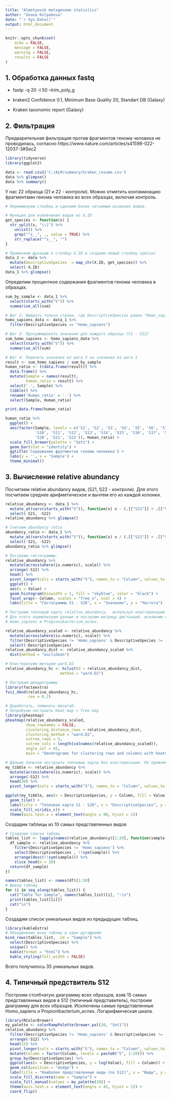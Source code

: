 ```yaml
---
title: "Almetyevsk metagenome statistics"
author: "Oxana Kolpakova"
date: "`r Sys.Date()`"
output: html_document
---
```


```r
knitr::opts_chunk$set(
	echo = FALSE,
	message = FALSE,
	warning = FALSE,
	results = FALSE
)
```
## 1. Обработка данных fastq

- fastp -q 20 -l 50  --trim_poly_g

- kraken2 Confidence 0.1, Minimum Base Quality 20, Standart DB (Galaxy) 

- Kraken taxonomic report (Galaxy)


## 2. Фильтрация

Предварительная фильтрация против фрагментов генома человека не проводилась, согласно https://www.nature.com/articles/s41598-022-12037-3#Sec2

```r
library(tidyverse)
library(ggplot2)
```

```r
data <- read.csv2('C:/ALM/summary/kraken_resume.csv')
data %>% glimpse()
data %>% summary()
```

У нас 22 образца (21 и 22 - контроли).
Можно отметить контаминацию фрагментами генома человека во всех образцах, включая контроль.

```r
# Переименуем столбец и сделаем более читаемым названия видов.

# Функция для извлечения видов из X.ID
get_species <- function(x) {
  str_split(x, "\\|") %>% 
    unlist() %>% 
    grep("^s__", ., value = TRUE) %>% 
    str_replace("^s__", "")
}

# Применяем функцию к столбцу X.ID и создаем новый столбец species
data_1 <- data %>% 
  mutate(DescriptiveSpecies  = map_chr(X.ID, get_species)) %>% 
  select(-X.ID)
data_1 %>% glimpse()
```
Определим процентное содержания фрагментов генома человека в образцах.
```r

sum_by_sample <- data_1 %>%
  select(starts_with("S")) %>%
  summarise_all(sum)

# Шаг 2: Выбрать только строки, где DescriptiveSpecies равен "Homo_sapiens"
homo_sapiens_data <- data_1 %>%
  filter(DescriptiveSpecies == "Homo_sapiens")

# Шаг 3: Просуммировать значения для каждого образца (S1 - S22)
sum_homo_sapiens <- homo_sapiens_data %>%
  select(starts_with("S")) %>%
  summarise_all(sum)

# Шаг 4: Поделить значения из шага 3 на значения из шага 1
result <- sum_homo_sapiens / sum_by_sample 
human_ratio <- t(data.frame(result)) %>% 
  data.frame() %>% 
  mutate(Sample = names(result),
         human_ratio = result) %>% 
  select('.', Sample) %>% 
  tibble() %>% 
  rename('Human_ratio' = '.') %>% 
  select(Sample, Human_ratio)

print.data.frame(human_ratio)
```
```r
human_ratio %>% 
  ggplot() + 
  aes(factor(Sample, levels = c('S1', 'S2', 'S3', 'S4', 'S5', 'S6', 'S7', 'S8', 'S9',
             'S10', 'S11', 'S12', 'S13', 'S14', 'S15', 'S16', 'S17', 'S18', 'S19',
             'S20', 'S21', 'S22')), Human_ratio) + 
  scale_fill_brewer(palette = "Set1") +
  geom_bar(stat = "identity") + 
  ggtitle('Содержание фрагментов генома человека') +
  labs(y = '', x = 'Sample') +
  theme_minimal()
```



## 3. Вычисление relative abundancy

Посчитаем relative abundancy видов, (S21, S22 - контроли). Для этого посчитаем среднее арифметическое и вычтем его из каждой колонки.

```r
relative_abundancy <- data_1 %>%
  mutate_at(vars(starts_with("S")), function(x) x - (.[["S21"]] + .[["S22"]]) / 2) %>%
  select(-S21, -S22)
relative_abundancy %>% glimpse()
```

```r
# Считаем abundancy ratio
abundancy_ratio <- data_1 %>%
  mutate_at(vars(starts_with("S")), function(x) x / (.[["S21"]] + .[["S22"]]) / 2) %>% 
  select(-S21, -S22)
abundancy_ratio %>% glimpse()
```


```r
# Построим гистограммы.
relative_abundancy %>%
  mutate(across(where(is.numeric), scale)) %>% 
  arrange(-S12) %>% 
  head() %>% 
  pivot_longer(cols = starts_with("S"), names_to = "Column", values_to = "Value") %>% 
  ggplot() +
  aes(x = Value) + 
  geom_histogram(binwidth = 1, fill = "skyblue", color = "black") +
  facet_wrap(~ Column, scales = "free_x", ncol = 4) +
  labs(title = "Гистограммы S1 - S20", x = "Значение", y = "Частота")
```



```r
# Построим тепловую карту relative_abundancy,  используя кластеризацию ward.D2
# Для этого нормализуем данные и построим матрицу дистанций. исключим самые представленные 
# Homo_sapiens и Propionibacterium_acnes.

relative_abundancy_scaled <- relative_abundancy %>%
  mutate(across(where(is.numeric), scale)) %>%
  filter(DescriptiveSpecies != 'Homo_sapiens' & DescriptiveSpecies !=  'Propionibacterium_acnes') %>% 
  select(-DescriptiveSpecies)
relative_abundancy_dist <- relative_abundancy_scaled %>%
  dist(method = "euclidean")
```

```r
# Кластеризуем методом ward.D2
relative_abundancy_hc <- hclust(d = relative_abundancy_dist, 
                        method = "ward.D2")
```

```r
# Построим дендрограмму
library(factoextra)
fviz_dend(relative_abundancy_hc, 
          cex = 0.1)
```



```r
# Доработать, поменять масштаб.
# Попробуем построить Heat map + Tree map
library(pheatmap)
pheatmap(relative_abundancy_scaled, 
         show_rownames = FALSE, 
         clustering_distance_rows = relative_abundancy_dist,
         clustering_method = "ward.D2", 
         cutree_rows = 5,
         cutree_cols = length(colnames(relative_abundancy_scaled)),
         angle_col = 45, 
         main = "Dendrograms for clustering rows and columns with heatmap")
```

```r
# Дальше попытки построить тепловые карты без кластеризации. По прежнему без Homo_sapiens и Propionibacterium_acnes.
my_tibble <- relative_abundancy %>%
  mutate(across(where(is.numeric), scale)) %>% 
  arrange(-S12) %>% 
  head(30) %>% 
  pivot_longer(cols = starts_with("S"), names_to = "Column", values_to = "Value")

ggplot(my_tibble, aes(x = DescriptiveSpecies, y = Column, fill = Value)) +
  geom_tile() +
  labs(title = "Тепловая карта S1 - S20", x = "DescriptiveSpecies", y = "Column", fill = "Значение") +
  scale_fill_viridis_c() +
  theme(axis.text.x = element_text(angle = 90, hjust = 1))
```

Создадим таблицы из 10 самых представленных видов
```r
# Создание списка таблиц
tables_list <- lapply(names(relative_abundancy)[1:20], function(sample) {
  df_sample <- relative_abundancy %>%
    filter(DescriptiveSpecies != 'Homo_sapiens') %>% 
    select(DescriptiveSpecies , !!sym(sample)) %>%
    arrange(desc(!!sym(sample))) %>%
    slice_head(n = 10)
  return(df_sample)
})

names(tables_list) <- names(df)[1:20]
# Вывод таблиц
for (i in seq_along(tables_list)) {
  cat("Table for Sample", names(tables_list)[i], ":\n")
  print(tables_list[[i]])
  cat("\n")
}
```
Создадим список уникальных видов из предыдущих таблиц.
```r
library(kableExtra)
# Объединение всех таблиц в один датафрейм
bind_rows(tables_list, .id = "Sample") %>% 
  select(DescriptiveSpecies) %>% 
  unique() %>% 
  kable(format = "html") %>%
  kable_styling(full_width = FALSE)
```

Всего получилось 35 уникальных видов.

## 4. Типичный предствитель S12

Построим столбчатую диаграмму всех образцов, взяв 15 самых представленных видов в S12 (типичный представитель), построим диаграмму для всех образцов. Исключены самые представленные Homo_sapiens и  Propionibacterium_acnes.
Логарифмическая шкала.

```r
library(RColorBrewer)
my_palette <- colorRampPalette(brewer.pal(20, "Set1"))
relative_abundancy %>% 
  filter(DescriptiveSpecies != 'Homo_sapiens' & DescriptiveSpecies !=  'Propionibacterium_acnes') %>% 
  arrange(-S12) %>% 
  head(15) %>%
  pivot_longer(cols = starts_with("S"), names_to = "Column", values_to = "Value") %>% 
  mutate(Column = factor(Column, levels = paste0("S", 1:20))) %>%  
  group_by(DescriptiveSpecies) %>% 
  ggplot(aes(x = DescriptiveSpecies, y = log(Value), fill = Column)) +
  geom_col(position = "dodge") +
  labs(title = "Наиболее представленные виды (по S12)", x = "Виды", y = "ln(Количество)") +
  scale_fill_discrete(name = "Sample") +
  scale_fill_manual(values = my_palette(20)) +
  theme(axis.text.x = element_text(angle = 45, hjust = 1)) + 
  coord_flip() 
```


